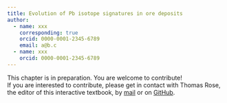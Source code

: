 ```yaml
---
title: Evolution of Pb isotope signatures in ore deposits
author: 
  - name: xxx
    corresponding: true
    orcid: 0000-0001-2345-6789
    email: a@b.c
  - name: xxx
    orcid: 0000-0001-2345-6789
---
```


::: {.callout-caution title="In preparation"}
This chapter is in preparation. You are welcome to contribute!  
If you are interested to contribute, please get in contact with Thomas Rose, the editor of this interactive textbook, by [mail](mailto:thomas.rose@bergbaumuseum.de?subject=LIA%20textbook) or on [GitHub](https://github.com/archmetalDBM/GlobaLID-Edu). 
:::

<!--
## Learning objective
In this unit you will learn about the Pb-Isotope specific aspects of ores.

## Prior knowledge
... building upon what you already know ... 

* formation of ore deposits
* lead isotope systematics
* partitioning of elements

## Material
... by doing these things: 

Interactive figure: typical minerals in ore deposits, one for Pb/Ag, one for Cu

Animation: large-scale effects such as multiple generations, hydrothermal overprinting (deposit + Pb-Isotope diagram)

Graphical quiz to emphasize bulk vs. in-situ analysis: shooting with LA on multiple generations in ore, coupled with Pb isotope diagram, button for bulk


## Learning content

* Important minerals, e.g. separation of U and Pb, differences between Cu, Pb
* Problems (multiple generations, reactivation) 

### Minerals in copper ore deposits

Deposits interact with their environment, leading to an alteration of the ore minerals. Have a look on the figure below to learn more about which copper ore minerals occur in which zone of an ore deposit.

<iframe src="/H5P/ore_Minerals.html" width="100%" height="745px" ></iframe>

::: {.callout-important appearance="simple"}

* Fluctuations in the depth of the ground water table will obscure the start and end of the zones.
* Geologic uplift of the deposit can result in the creation of multiple supergene enrichment zones.

:::

### Minerals in lead/silver ore deposits



## Self check
Now you can provide answers to the following questions: 

* ... 

## Further reading
To delve deeper into this topic, we recommend the following resources... 

* Tosdal, R. M., Wooden, J. L., and Bouse, R. M., 1999, Pb Isotopes, Ore Deposits, and Metallogenic Terranes., In D. D. Lambert & J. Ruiz (Eds.): Application of Radiogenic Isotopes to Ore Deposit Research and Exploration, 1–28, Society of Economic Geologists.
-->